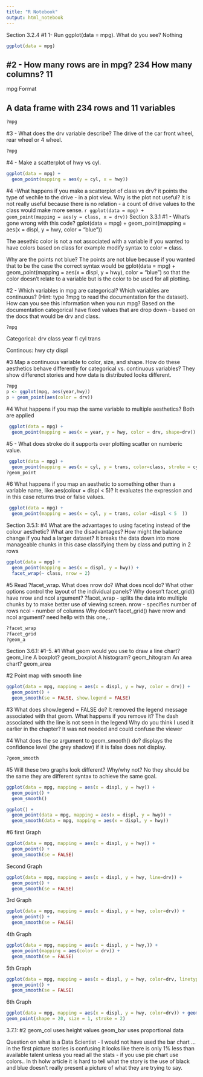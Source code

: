 ```yaml
---
title: "R Notebook"
output: html_notebook
---
```



Section 3.2.4
#1 1- Run ggplot(data = mpg). What do you see? Nothing
```r
ggplot(data = mpg)
```
#2 - How many rows are in mpg? 234  How many columns? 11
---  
mpg
Format

A data frame with 234 rows and 11 variables
----
```r
?mpg
```

#3 - What does the drv variable describe? 
  The drive of the car front wheel, rear wheel or 4 wheel.
 
```r
?mpg
```
#4 - Make a scatterplot of hwy vs cyl.
```r
ggplot(data = mpg) + 
  geom_point(mapping = aes(y = cyl, x = hwy))
```
#4 -What happens if you make a scatterplot of class vs drv? it points the type of vechile to the drive - in a plot view.
    Why is the plot not useful?  It is not really useful because there is no relation - a count of drive values to the class would make more sense.
    ```r
ggplot(data = mpg) + 
  geom_point(mapping = aes(y = class, x = drv))
```
Section 3.3.1
#1  -
  What’s gone wrong with this code? 
  gplot(data = mpg) + 
  geom_point(mapping = aes(x = displ, y = hwy, color = "blue"))
  
  The aesethic color is not a not associated with a variable if you wanted to have colors based on class for example modify syntax to color = class.
  
  Why are the points not blue?
  The points are not blue because if you wanted that to be the case the correct syntax would be 
  gplot(data = mpg) + 
  geom_point(mapping = aes(x = displ, y = hwy), color = "blue")
  so that the color doesn’t relate to a variable but is the color to be used for all plotting.
  
#2 -
  Which variables in mpg are categorical? Which variables are continuous? (Hint: type ?mpg to read the documentation for the dataset). How can you see this information when you run mpg?
Based on the documentation categorical have fixed values that are drop down - based on the docs that would be drv and class.
```r
?mpg
```
  
  Categorical:
  drv
  class
  year
  fl
  cyl
  trans
  
  Continous:
  hwy
  cty
  displ
  

#3
Map a continuous variable to color, size, and shape. How do these aesthetics behave differently for categorical vs. continuous variables?
They show differenct stories and how data is distributed looks different. 
```r
?mpg
p <- ggplot(mpg, aes(year,hwy))
p + geom_point(aes(color = drv))
```
#4
What happens if you map the same variable to multiple aesthetics?
Both are applied
```r
 ggplot(data = mpg) + 
  geom_point(mapping = aes(x = year, y = hwy, color = drv, shape=drv)) 
```
#5 -
What does stroke do it supports over plotting scatter on numberic value.


```r
 ggplot(data = mpg) + 
  geom_point(mapping = aes(x = cyl, y = trans, color=class, stroke = cyl)) 
?geom_point
```
#6
What happens if you map an aesthetic to something other than a variable name, like aes(colour = displ < 5)?  It evaluates the expression and in this case returns true or false values.
```r
 ggplot(data = mpg) + 
  geom_point(mapping = aes(x = cyl, y = trans, color =displ < 5  )) 

```
Section 3.5.1: 
#4
What are the advantages to using faceting instead of the colour aesthetic? What are the disadvantages? How might the balance change if you had a larger dataset?  It breaks the data down into more manageable chunks in this case classifying them by class and putting in 2 rows
```r
ggplot(data = mpg) + 
  geom_point(mapping = aes(x = displ, y = hwy)) + 
  facet_wrap(~ class, nrow = 2)
```
#5
Read ?facet_wrap. What does nrow do? What does ncol do? What other options control the layout of the individual panels? Why doesn’t facet_grid() have nrow and ncol argument?
?facet_wrap - splits the data into multiple chunks by to make better use of viewing screen.
nrow - specifies number of rows
ncol - number of columns
Why doesn’t facet_grid() have nrow and ncol argument? need hellp with this one,..

```r
?facet_wrap
?facet_grid
?geom_a
```

  
Section 3.6.1: #1-5. 
#1
What geom would you use to draw a line chart? 
geom_line
A boxplot? 
geom_boxplot
A histogram?
geom_hitogram
An area chart?
geom_area

#2
Point map with smooth line 
```r
ggplot(data = mpg, mapping = aes(x = displ, y = hwy, color = drv)) + 
  geom_point() + 
  geom_smooth(se = FALSE, show.legend = FALSE)
```
#3
What does show.legend = FALSE do? 
It removed the legend message associated with that geom.
What happens if you remove it?
The dash associated with the line is not seen in the legend
Why do you think I used it earlier in the chapter?
It was not needed and could confuse the viewer 

#4
What does the se argument to geom_smooth() do? displays the confidence level (the grey shadow) if it is false does not display.

```r
?geom_smooth
```

#5
Will these two graphs look different? Why/why not?
No they should be the same they are different syntax to achieve the same goal.
```r
ggplot(data = mpg, mapping = aes(x = displ, y = hwy)) + 
  geom_point() + 
  geom_smooth()

ggplot() + 
  geom_point(data = mpg, mapping = aes(x = displ, y = hwy)) + 
  geom_smooth(data = mpg, mapping = aes(x = displ, y = hwy))
```

#6
first Graph
```r
ggplot(data = mpg, mapping = aes(x = displ, y = hwy)) + 
  geom_point() + 
  geom_smooth(se = FALSE)

```
Second Graph
```r
ggplot(data = mpg, mapping = aes(x = displ, y = hwy, line=drv)) + 
  geom_point() + 
  geom_smooth(se = FALSE)

```
3rd Graph
```r
ggplot(data = mpg, mapping = aes(x = displ, y = hwy, color=drv)) + 
  geom_point() + 
  geom_smooth(se = FALSE)

```
4th Graph
```r
ggplot(data = mpg, mapping = aes(x = displ, y = hwy,)) + 
  geom_point(mapping = aes(color = drv)) + 
  geom_smooth(se = FALSE)

```
5th Graph
```r
ggplot(data = mpg, mapping = aes(x = displ, y = hwy, color=drv, linetype=drv)) + 
  geom_point() + 
  geom_smooth(se = FALSE)

```
6th Graph
```r

ggplot(data = mpg, mapping = aes(x = displ, y = hwy, color=drv)) + geom_point(shape = 20, color="white", size = 2, stroke = 3)+
geom_point(shape = 20, size = 1, stroke = 2) 

```

3.7.1: 
#2
geom_col uses height values
geom_bar uses proportional data

Question on what is a Data Scientist -
I would not have used the bar chart ... in the first picture stories is confusing it looks like there is only 1% less than available talent unless you read all the stats - if you use  pie chart use colors..
In th holw article it is hard to tell what the story is the use of black and blue doesn't really present a picture of what they are trying to say.